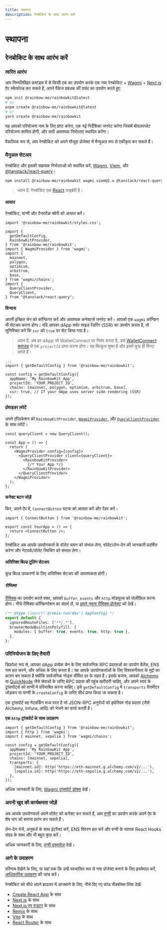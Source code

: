 ```yaml
---
title: स्थापना
description: रेनबोकिट के साथ आरंभ करें
---
```


# स्थापना

## रेनबोकिट के साथ आरंभ करें

### त्वरित आरंभ

आप निम्नलिखित कमांड्स में से किसी एक का उपयोग करके एक नया रेनबोकिट + [Wagmi](https://wagmi.sh) + [Next.js](https://nextjs.org) ऐप स्कैफोल्ड कर सकते हैं, अपने पैकेज प्रबंधक की पसंद का उपयोग करते हुए:

```bash
npm init @rainbow-me/rainbowkit@latest
# or
pnpm create @rainbow-me/rainbowkit@latest
# or
yarn create @rainbow-me/rainbowkit
```

यह आपको परियोजना नाम के लिए प्रांप्ट करेगा, एक नई निर्देशिका जनरेट करेगा जिसमें बोयलरप्लेट परियोजना शामिल होगी, और सभी आवश्यक निर्भरताएं स्थापित करेगा।

वैकल्पिक रूप से, आप रेनबोकिट को अपने मौजूदा प्रोजेक्ट में मैन्युअल रूप से एकीकृत कर सकते हैं।

### मैनुअल सेटअप

रेनबोकिट और इसकी सहायक निर्भरताओं को स्थापित करें, [Wagmi](https://wagmi.sh/), [Viem](https://viem.sh), और [@tanstack/react-query](https://tanstack.com/query/v5)।

```bash
npm install @rainbow-me/rainbowkit wagmi viem@2.x @tanstack/react-query
```

> ध्यान दें: रेनबोकिट एक [React](https://reactjs.org/) लाइब्रेरी है।

#### आयात

रेनबोकिट, वाग्मी और टैनस्टैक क्वेरी को आयात करें।

```tsx
import '@rainbow-me/rainbowkit/styles.css';

import {
  getDefaultConfig,
  RainbowKitProvider,
} from '@rainbow-me/rainbowkit';
import { WagmiProvider } from 'wagmi';
import {
  mainnet,
  polygon,
  optimism,
  arbitrum,
  base,
} from 'wagmi/chains';
import {
  QueryClientProvider,
  QueryClient,
} from "@tanstack/react-query";
```

#### विन्यास

अपनी इच्छित चेन को कॉन्फ़िगर करें और आवश्यक कनेक्टर्स जनरेट करें। आपको एक `wagmi` कॉन्फ़िग भी सेटअप करना होगा। यदि आपका dApp सर्वर साइड रेंडरिंग (SSR) का उपयोग करता है, तो सुनिश्चित करें कि `ssr` को `true` पर सेट किया गया है।

> ध्यान दें: अब हर dApp जो WalletConnect पर निर्भर करता है, उसे [WalletConnect क्लाउड](https://cloud.walletconnect.com/) से एक `projectId` प्राप्त करना होगा। यह बिल्कुल मुफ्त है और इसमें कुछ ही मिनट लगते हैं।

```tsx line=4-99
...
import { getDefaultConfig } from '@rainbow-me/rainbowkit';

const config = getDefaultConfig({
  appName: 'My RainbowKit App',
  projectId: 'YOUR_PROJECT_ID',
  chains: [mainnet, polygon, optimism, arbitrum, base],
  ssr: true, // If your dApp uses server side rendering (SSR)
});
```

#### प्रोवाइडर लपेटें

अपने एप्लिकेशन को `RainbowKitProvider`, [`WagmiProvider`](https://wagmi.sh/react/api/WagmiProvider#wagmiprovider), और [`QueryClientProvider`](https://tanstack.com/query/v4/docs/framework/react/reference/QueryClientProvider) के साथ लपेटें।

```tsx
const queryClient = new QueryClient();

const App = () => {
  return (
    <WagmiProvider config={config}>
      <QueryClientProvider client={queryClient}>
        <RainbowKitProvider>
          {/* Your App */}
        </RainbowKitProvider>
      </QueryClientProvider>
    </WagmiProvider>
  );
};
```

#### कनेक्ट बटन जोड़ें

फिर, अपने ऐप में, `ConnectButton` घटक को आयात करें और रेंडर करें।

```tsx
import { ConnectButton } from '@rainbow-me/rainbowkit';

export const YourApp = () => {
  return <ConnectButton />;
};
```

रेनबोकिट अब आपके उपयोगकर्ता के वॉलेट चयन को संभाल लेगा, वॉलेट/लेन-देन की जानकारी प्रदर्शित करेगा और नेटवर्क/वॉलेट स्विचिंग को संभाल लेगा।

#### अतिरिक्त बिल्ड टूलिंग सेटअप

कुछ बिल्ड उपकरणों के लिए अतिरिक्त सेटअप की आवश्यकता होगी।

##### रीमिक्स

[रीमिक्स](https://remix.run) का उपयोग करते वक्त, आपको `buffer`, `events` और `http` मॉड्यूल्स को पोलीफ़िल करना होगा। नीचे रीमिक्स कॉन्फ़िगरेशन का संदर्भ लें, या [हमारे नमूना रीमिक्स प्रोजेक्ट](https://github.com/rainbow-me/rainbowkit/blob/main/examples/with-remix) को देखें।

```ts
/** @type {import('@remix-run/dev').AppConfig} */
export default {
  ignoredRouteFiles: ["**/.*"],
  browserNodeBuiltinsPolyfill: {
    modules: { buffer: true, events: true, http: true },
  },
};
```

### परिनियोजन के लिए तैयारी

डिफ़ॉल्ट रूप से, आपका dApp प्रत्येक चेन के लिए सार्वजनिक RPC प्रदाताओं का उपयोग बैलेंस, ENS नाम हल करने, और अधिक के लिए करता है। यह आपके उपयोगकर्ताओं के लिए विश्वसनीयता के मुद्दों का कारण बन सकता है क्योंकि सार्वजनिक नोड्स सीमित दर के तहत हैं। इसके बजाय, आपको [Alchemy](https://www.alchemy.com/) या [QuickNode](https://www.quicknode.com/) जैसे सेवाओं के ज़रिए RPC प्रदाता की पहुंच खरीदनी चाहिए, और अपने स्वयं के ट्रांसपोर्ट्स को वाग्मी में परिभाषित करना चाहिए। इसे `getDefaultConfig` में `transports` पैरामीटर जोड़कर या वाग्मी के `createConfig` के ज़रिए सीधे प्राप्त किया जा सकता है।

एक ट्रांसपोर्ट वह नेटवर्किंग मध्य परत है जो JSON-RPC अनुरोधों को इथेरियम नोड प्रदाता (जैसे Alchemy, Infura, आदि) को भेजने का कार्य करती है।

**एक `http` ट्रांसपोर्ट के साथ उदाहरण**

```tsx
import { getDefaultConfig } from '@rainbow-me/rainbowkit';
import { http } from 'wagmi';
import { mainnet, sepolia } from 'wagmi/chains';

const config = getDefaultConfig({
  appName: 'My RainbowKit App',
  projectId: 'YOUR_PROJECT_ID',
  chains: [mainnet, sepolia],
  transports: {
    [mainnet.id]: http('https://eth-mainnet.g.alchemy.com/v2/...'),
    [sepolia.id]: http('https://eth-sepolia.g.alchemy.com/v2/...'),
  },
});
```

अधिक जानकारी के लिए, [Wagmi ट्रांसपोर्ट डॉक्स](https://wagmi.sh/core/api/transports#transports) देखें।

### अपनी खुद की कार्यक्षमता जोड़ें

अब आपके उपयोगकर्ता अपने वॉलेट को कनेक्ट कर सकते हैं, आप [वग्मी](https://wagmi.sh) का उपयोग करके अपने ऐप के शेष भाग को बनाना प्रारंभ कर सकते हैं।

लेन-देन भेजें, अनुबंधों के साथ इंटरैक्ट करें, ENS विवरण हल करें और वग्मी के व्यापक React Hooks संग्रह के साथ और भी बहुत कुछ करें।

अधिक जानकारी के लिए, [वग्मी दस्तावेज़](https://wagmi.sh) देखें।

### आगे के उदाहरण

परिणाम देखेने के लिए, या यहां तक कि उन्हें स्वचालित रूप से नया प्रोजेक्ट बनाने के लिए इस्तेमाल करें, [आधिकारिक उदाहरण](https://github.com/rainbow-me/rainbowkit/tree/main/examples) की जांच करें।

रेनबोकिट को सीधे अपने ब्राउज़र में आजमाने के लिए, नीचे दिए गए कोड सैंडबॉक्स लिंक देखें:

- [Create React App](https://codesandbox.io/p/sandbox/github/rainbow-me/rainbowkit/tree/main/examples/with-create-react-app) के साथ
- [Next.js](https://codesandbox.io/p/sandbox/github/rainbow-me/rainbowkit/tree/main/examples/with-next) के साथ
- [Next.js एप राउटर](https://codesandbox.io/p/sandbox/github/rainbow-me/rainbowkit/tree/main/examples/with-next-app) के साथ
- [Remix](https://codesandbox.io/p/sandbox/github/rainbow-me/rainbowkit/tree/main/examples/with-remix) के साथ
- [Vite](https://codesandbox.io/p/sandbox/github/rainbow-me/rainbowkit/tree/main/examples/with-vite) के साथ
- [React Router](https://codesandbox.io/p/sandbox/github/rainbow-me/rainbowkit/tree/main/examples/with-react-router) के साथ
